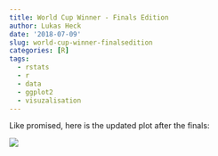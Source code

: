 ```yaml
---
title: World Cup Winner - Finals Edition
author: Lukas Heck
date: '2018-07-09'
slug: world-cup-winner-finalsedition
categories: [R]
tags:
  - rstats
  - r
  - data
  - ggplot2
  - visuzalisation
---
```


Like promised, here is the updated plot after the finals:

![](https://raw.githubusercontent.com/heck1/blog/master/static/images/winner.png)
